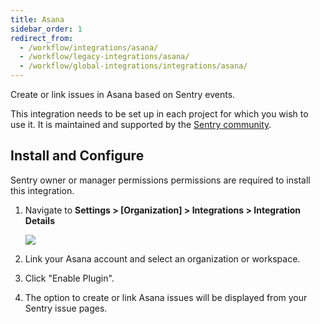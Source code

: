```yaml
---
title: Asana
sidebar_order: 1
redirect_from:
  - /workflow/integrations/asana/
  - /workflow/legacy-integrations/asana/
  - /workflow/global-integrations/integrations/asana/
---
```


Create or link issues in Asana based on Sentry events.

This integration needs to be set up in each project for which you wish to use it. It is maintained and supported by the [Sentry community](https://forum.sentry.io/).

## Install and Configure

<Alert title="Note" level="info">
Sentry owner or manager permissions permissions are required to install this integration.
</Alert>

1. Navigate to **Settings > [Organization] > Integrations > Integration Details**

    ![](asana.png)

2. Link your Asana account and select an organization or workspace.
3. Click "Enable Plugin".
3. The option to create or link Asana issues will be displayed from your Sentry issue pages.
